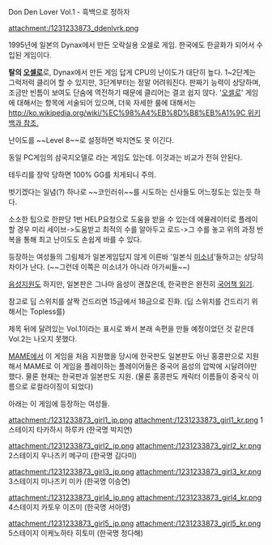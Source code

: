 Don Den Lover Vol.1 - 흑백으로 정하자

attachment:/1231233873_ddenlvrk.png


1995년에 일본의 Dynax에서 만든 오락실용 오셀로 게임. 한국에도 한글화가 되어서 수입된 게임이다.

'''탈의 [[오셀로]]'''로, Dynax에서 만든 게임 답게 CPU의 난이도가 대단히 높다. 1~2단계는 그럭저럭 클리어 할 수 있지만, 3단계부터는 정말 어려워진다. 판짜기 능력이 상당하며, 조금만 빈틈이 보여도 단숨에 역전하기 때문에 클리어는 결코 쉽지 않다.
'[[오셀로]]' 게임에 대해서는 항목에 서술되어 있으며, 더욱 자세한 룰에 대해서는 [[http://ko.wikipedia.org/wiki/%EC%98%A4%EB%8D%B8%EB%A1%9C 위키백과 참조.]]

난이도를 ~~Level 8~~로 설정하면 박지연도 못 이긴다.

동일 PC게임의 삼국지오델로 라는 게임도 있는데. 이것과는 비교가 전혀 안된다.

테두리를 장악 당하면 100% GG를 치게되니 주의.

벗기겠다는 일념(?) 하나로 ~~코인러쉬~~를 시도하는 신사들도 어느정도는 있는듯 하다.

소소한 팁으로 한판당 1번 HELP요청으로 도움을 받을 수 있는데 에뮬레이터로 플레이할 경우 미리 세이브->도움받고 최적의 수를 알아두고 로드->그 수를 놓고 위의 과정 반복을 통해 최고 난이도도 손쉽게 바를 수 있다.

등장하는 여성들의 그림체가 일본게임답지 않게 이른바 '일본식 [[미소녀]]'들하고는 상당히 차이가 난다. (~~그런데 이쪽은 미소녀가 아니라 아가씨들~~)

[[음성지원]]도 하지만, 일본판은 그나마 음성이 괜찮은데, 한국판은 완전히 [[국어책 읽기]].

참고로 딥 스위치를 살짝 건드리면 15금에서 18금으로 진화. (딥 스위치를 건드리기 위해서는 Topless를)

제목 뒤에 달려있는 Vol.1이라는 표시로 봐서 본래 속편을 만들 예정이었던 것 같은데 Vol.2는 나오지 못했다.

[[MAME]]에서 이 게임을 처음 지원했을 당시에 한국판도 일본판도 아닌 홍콩판으로 지원해서 MAME로 이 게임을 플레이하는 플레이어들은 중국어 음성의 압박에 시달려야만 했다. 물론 현재는 한국판과 일본판도 지원. (물론 홍콩판도 캐릭터 이름들이 중국식 이름으로 로컬라이징이 되었다)

아래는 이 게임에 등장하는 여성들.

attachment:/1231233873_girl1_jp.png attachment:/1231233873_girl1_kr.png
1스테이지 타카하시 하루카 (한국명 박지연)

attachment:/1231233873_girl2_jp.png attachment:/1231233873_girl2_kr.png
2스테이지 우나즈키 메구미 (한국명 김다미)

attachment:/1231233873_girl3_jp.png attachment:/1231233873_girl3_kr.png
3스테이지 미나즈키 미카 (한국명 이승연)

attachment:/1231233873_girl4_jp.png attachment:/1231233873_girl4_kr.png
4스테이지 카토우 이즈미 (한국명 서아영)

attachment:/1231233873_girl5_jp.png attachment:/1231233873_girl5_kr.png
5스테이지 이케노하타 히토미 (한국명 정다해)
